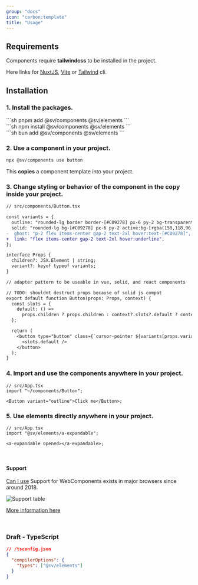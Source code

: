 ```yaml
---
group: "docs"
icon: "carbon:template"
title: "Usage"
---
```



## Requirements

Components require **tailwindcss** to be installed in the project.

Here links for [NuxtJS](https://www.npmjs.com/package/@nuxtjs/tailwindcss), [Vite](https://tailwindcss.com/docs/guides/vite) or [Tailwind](https://tailwindcss.com/docs/installation) cli.

## Installation

### 1. Install the packages.

<Command>
  <div slot="pnpm">
    ```sh
    pnpm add @sv/components @sv/elements
    ```
  </div>
  <div slot="npm">
    ```sh
    npm install @sv/components @sv/elements
    ```
  </div>
  <div slot="bun">
    ```sh
    bun add @sv/components @sv/elements
    ```
  </div>
</Command>

### 2. Use a component in your project.

```bash
npx @sv/components use button
```

This **copies** a component template into your project.

### 3. Change styling or behavior of the component in the copy inside your project.

```diff lang="tsx"
// src/components/Button.tsx

const variants = {
  outline: "rounded-lg border border-[#C09278] px-6 py-2 bg-transparent",
  solid: "rounded-lg bg-[#C09278] px-6 py-2 active:bg-[rgba(158,118,96,1)]",
-  ghost: "p-2 flex items-center gap-2 text-2xl hover:text-[#C09278]",
+  link: "flex items-center gap-2 text-2xl hover:underline",
};

interface Props {
  children?: JSX.Element | string;
  variant?: keyof typeof variants;
}

// adapter pattern to be useable in vue, solid, and react components

// TODO: shouldnt destruct props because of solid js compat
export default function Button(props: Props, context) {
  const slots = {
    default: () =>
      props.children ? props.children : context?.slots?.default ? context?.slots.default() : null,
  };

  return (
    <button type="button" class={`cursor-pointer ${variants[props.variant ?? "solid"]}`}>
      <slots.default />
    </button>
  );
}
```

### 4. Import and use the components anywhere in your project.

```tsx
// src/App.tsx
import "~/components/Button";

<Button variant="outline">Click me</Button>;
```

### 5. Use elements directly anywhere in your project.

```tsx
// src/App.tsx
import "@sv/elements/a-expandable";

<a-expandable opened></a-expandable>;
```

<br/>

#### Support

[Can I use](https://caniuse.com/mdn-api_window_customelements) Support for WebComponents exists in major browsers since around 2018.

![Support table](../../assets/support.jpg)

[More information here](https://www.webcomponents.org/)

<br/>

### Draft - TypeScript

```json
// /tsconfig.json
{
  "compilerOptions": {
    "types": ["@sv/elements"]
  }
}
```
